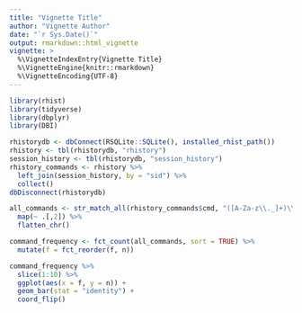```yaml
---
title: "Vignette Title"
author: "Vignette Author"
date: "`r Sys.Date()`"
output: rmarkdown::html_vignette
vignette: >
  %\VignetteIndexEntry{Vignette Title}
  %\VignetteEngine{knitr::rmarkdown}
  %\VignetteEncoding{UTF-8}
---
```


```r
library(rhist)
library(tidyverse)
library(dbplyr)
library(DBI)
```

```r
rhistorydb <- dbConnect(RSQLite::SQLite(), installed_rhist_path())
rhistory <- tbl(rhistorydb, "rhistory")
session_history <- tbl(rhistorydb, "session_history")
rhistory_commands <- rhistory %>%
  left_join(session_history, by = "sid") %>% 
  collect()
dbDisconnect(rhistorydb)
```

```r
all_commands <- str_match_all(rhistory_commands$cmd, "([A-Za-z\\._]+)\\(") %>% 
  map(~ .[,2]) %>% 
  flatten_chr()

command_frequency <- fct_count(all_commands, sort = TRUE) %>% 
  mutate(f = fct_reorder(f, n))
```

```r
command_frequency %>% 
  slice(1:10) %>% 
  ggplot(aes(x = f, y = n)) +
  geom_bar(stat = "identity") +
  coord_flip()
  
```
